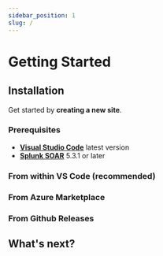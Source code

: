 ```yaml
---
sidebar_position: 1
slug: /
---
```


# Getting Started


## Installation

Get started by **creating a new site**.

### Prerequisites

- **[Visual Studio Code](https://code.visualstudio.com/)** latest version
- **[Splunk SOAR](https://www.splunk.com/en_us/products/splunk-security-orchestration-and-automation.html)** 5.3.1 or later

### From within VS Code (recommended)

### From Azure Marketplace

### From Github Releases

## What's next?

